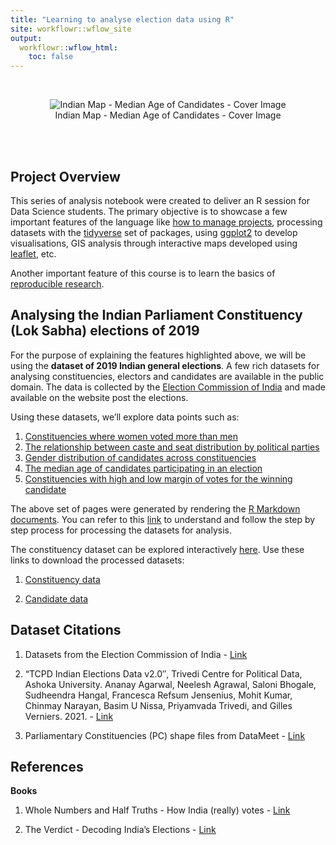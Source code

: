 ```yaml
---
title: "Learning to analyse election data using R"
site: workflowr::wflow_site
output:
  workflowr::wflow_html:
    toc: false
---
```


<br>

<center>![Indian Map - Median Age of Candidates - Cover Image](cover-image-map.png)</center>

<br><br>

## Project Overview

This series of analysis notebook were created to deliver an R session for Data Science students. The primary objective is to showcase a few important features of the language like [how to manage projects](https://workflowr.github.io), processing datasets with the [tidyverse](https://www.tidyverse.org/) set of packages, using [ggplot2](https://ggplot2.tidyverse.org/) to develop visualisations, GIS analysis through interactive maps developed using [leaflet](https://rstudio.github.io/leaflet/), etc.

Another important feature of this course is to learn the basics of [reproducible research](https://cran.r-project.org/web/views/ReproducibleResearch.html). 

## Analysing the Indian Parliament Constituency (Lok Sabha) elections of 2019

For the purpose of explaining the features highlighted above, we will be using the **dataset of 2019 Indian general elections**. A few rich datasets for analysing constituencies, electors and candidates are available in the public domain. The data is collected by the [Election Commission of India](https://eci.gov.in/) and made available on the website post the elections.

Using these datasets, we'll explore data points such as:

1. [Constituencies where women voted more than men](voter-turnout-gender.html)
2. [The relationship between caste and seat distribution by political parties](caste_wise_constituencies.html)
3. [Gender distribution of candidates across constituencies](caste_wise_constituencies.html)
4. [The median age of candidates participating in an election](candidate-profile.html)
5. [Constituencies with high and low margin of votes for the winning candidate](votes-margin-analysis.html)

The above set of pages were generated by rendering the [R Markdown documents](analysis/). 
You can refer to this [link](process.html) to understand and follow the step by step process for processing the datasets for analysis. 

The constituency dataset can be explored interactively [here](explore-constituency-data.html). Use these links to download the processed datasets:

1. [Constituency data]()

2. [Candidate data]()

## Dataset Citations

1. Datasets from the Election Commission of India - [Link](https://eci.gov.in/)

2. “TCPD Indian Elections Data v2.0″, Trivedi Centre for Political Data, Ashoka University.
Ananay Agarwal, Neelesh Agrawal, Saloni Bhogale, Sudheendra Hangal, Francesca Refsum Jensenius, Mohit Kumar, Chinmay Narayan, Basim U Nissa, Priyamvada Trivedi, and Gilles Verniers. 2021. - [Link](https://tcpd.ashoka.edu.in/lok-dhaba/)

3. Parliamentary Constituencies (PC) shape files from DataMeet - [Link](http://projects.datameet.org/maps/parliamentary-constituencies/)

## References

**Books**

1. Whole Numbers and Half Truths - How India (really) votes - [Link](https://www.goodreads.com/book/show/59740806-whole-numbers-and-half-truths)

2. The Verdict - Decoding India's Elections - [Link](https://www.google.co.in/books/edition/The_Verdict/sc6MDwAAQBAJ?hl=en&gbpv=0)



